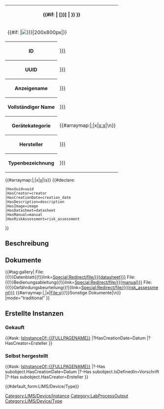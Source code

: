 <noinclude>{{OslTemplate:Helper/Docu/FormTemplate}}
{{OslTemplate:LIMS/Common/Template |id_postfix=dt}}
</noinclude>
<includeonly><table class="info_box">
<tr>
<th class="heading" colspan="2">{{#if: {{{display_name|}}}|{{{display_name|}}} [{{{id|{{PAGENAME}}}}}] | {{{id|{{PAGENAME}}}}} }}</th>
</tr>
<tr>
<td class="picture" colspan="2">{{#if: {{{image|}}}|[[File:{{{image|}}}|200x800px]]|}}</td>
</tr>
<tr>
<th>ID</th>
<td>[[HasId::{{{id|{{PAGENAMEE}}}}}]]</td>
</tr>
<tr>
<th>UUID</th>
<td>[[HasUuid::{{{uuid|{{OslTemplate:ID/UUID/Format/Normal |{{PAGENAME}}}}}}}]]</td>
</tr>
<tr>
<th>Anzeigename</th>
<td>[[HasDisplayName::{{{display_name|}}}]]</td>
</tr>
<tr>
<th>Vollständiger Name</th>
<td>[[HasName::{{{full_name|}}}]]</td>
</tr>
<tr>
<th>Gerätekategorie</th>
<td>{{#arraymap:{{{category|}}}|;|x|[[x]][[:x]]|\n}}</td>
</tr>
<tr>
<th>Hersteller</th>
<td>[[HasManufacturer::{{{manufacturer|}}}]]</td>
</tr>
<tr>
<th>Typenbezeichnung</th>
<td>[[HasManufacturerTypeId::{{{manufacturer_type_id|}}}]]</td>
</tr>
</table>
<!-- {{#ask: [[{{FULLPAGENAME}}]]
|?Category=
|mainlabel=-
|format=plain
}} -->
{{OslTemplate:LIMS/Common |Device|Type|name={{{display_name|}}}}}{{#arraymap:{{{category|}}}|;|x|[[x]]|\s}}
{{#declare:
 |HasUuid=uuid
 |HasCreator=creator
 |HasCreationDate=creation_date
 |HasDescription=description
 |HasImage=image
 |HasDatasheet=datasheet
 |HasManual=manual
 |HasRiskAssessment=risk_assessment
}}

== Beschreibung ==
{{{description|}}}

== Dokumente ==
{{#tag:gallery|
File:{{{datasheet}}}{{!}}Datenblatt{{!}}link=[[Special:Redirect/file/{{{datasheet}}}]]
File:{{{manual}}}{{!}}Bedienungsableitung{{!}}link=[[Special:Redirect/file/{{{manual}}}]]
File:{{{risk_assessment}}}{{!}}Gefährdungsbeurteilung{{!}}link=[[Special:Redirect/file/{{{risk_assessment}}}]]
{{#arraymap:{{{additional_documents|}}}|,|x|File:x{{!}}Sonstige Dokumente|\n}}
|mode="traditional"
}}

== Erstellte Instanzen ==
=== Gekauft ===
{{#ask: [[Category:LIMS/Device/Instance]] [[IsInstanceOf::{{FULLPAGENAME}}]]
|?HasCreationDate=Datum
|?HasCreator=Ersteller
}}

=== Selbst hergestellt ===
{{#ask: [[Category:LabProcessOutput]] [[IsInstanceOf::{{FULLPAGENAME}}]]
|?-Has subobject.HasCreationDate=Datum
|?-Has subobject.IsDefinedIn=Vorschrift
|?-Has subobject.HasCreator=Ersteller
}}

[[Category:LIMS/Device/Type]]{{#default_form:LIMS/Device/Type}}
</includeonly>